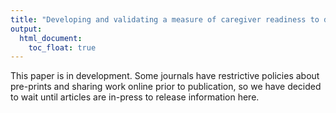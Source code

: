 ```yaml
---
title: "Developing and validating a measure of caregiver readiness to disclose pediatric HIV: A mixed methods study"
output:
  html_document:
    toc_float: true
---
```


This paper is in development. Some journals have restrictive policies about pre-prints and sharing work online prior to publication, so we have decided to wait until articles are in-press to release information here.